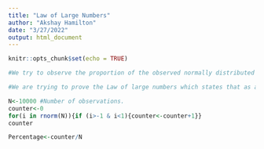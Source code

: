 ---
title: "Law of Large Numbers"
author: "Akshay Hamilton"
date: "3/27/2022"
output: html_document
---

```{r setup, include=FALSE}
knitr::opts_chunk$set(echo = TRUE)
```




```{r}
#We try to observe the proportion of the observed normally distributed random variables which fall between -1 and 1 (inclusive) as the sample reaches infinity.

#We are trying to prove the Law of large numbers which states that as a sample reaches infinity number of observations the measured value of these observations come close to the expected value E(x) which in our case represents the numbers falling between 1 and -1 (inclusive). Here, the total number of observations between 1 and -1 should come close to 68.2% (0.682) of all observed values as the number of observations 'N' reach infinity.

N<-10000 #Number of observations.
counter<-0
for(i in rnorm(N)){if (i>-1 & i<1){counter<-counter+1}}
counter

Percentage<-counter/N
```
